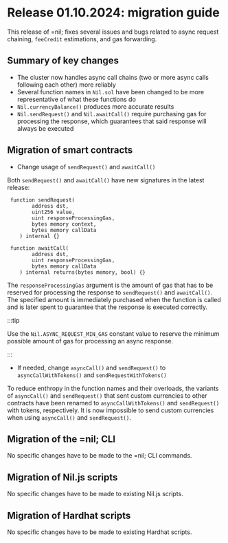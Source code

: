 # Release 01.10.2024: migration guide

This release of =nil; fixes several issues and bugs related to async request chaining, `feeCredit` estimations, and gas forwarding.

## Summary of key changes

* The cluster now handles async call chains (two or more async calls following each other) more reliably
* Several function names in `Nil.sol` have been changed to be more representative of what these functions do
* `Nil.currencyBalance()` produces more accurate results
* `Nil.sendRequest()` and `Nil.awaitCall()` require purchasing gas for processing the response, which guarantees that said response will always be executed

## Migration of smart contracts

* Change usage of `sendRequest()` and `awaitCall()`

Both `sendRequest()` and `awaitCall()` have new signatures in the latest release:

```solidity showLineNumbers
 function sendRequest(
        address dst,
        uint256 value,
        uint responseProcessingGas,
        bytes memory context,
        bytes memory callData
    ) internal {}
 
 function awaitCall(
        address dst,
        uint responseProcessingGas,
        bytes memory callData
    ) internal returns(bytes memory, bool) {}
```

The `responseProcessingGas` argument is the amount of gas that has to be reserved for processing the response to `sendRequest()` and `awaitCall()`. The specified amount is immediately purchased when the function is called and is later spent to guarantee that the response is executed correctly.

:::tip

Use the `Nil.ASYNC_REQUEST_MIN_GAS` constant value to reserve the minimum possible amount of gas for processing an async response.

:::

* If needed, change `asyncCall()` and `sendRequest()` to `asyncCallWithTokens()` and `sendRequestWithTokens()`

To reduce enthropy in the function names and their overloads, the variants of `asyncCall()` and `sendRequest()` that sent custom currencies to other contracts have been renamed to `asyncCallWithTokens()` and `sendRequest()` with tokens, respectively. It is now impossible to send custom currencies when using `asyncCall()` and `sendRequest()`.

## Migration of the =nil; CLI

No specific changes have to be made to the =nil; CLI commands.

## Migration of Nil.js scripts

No specific changes have to be made to existing Nil.js scripts.

## Migration of Hardhat scripts

No specific changes have to be made to existing Hardhat scripts.

